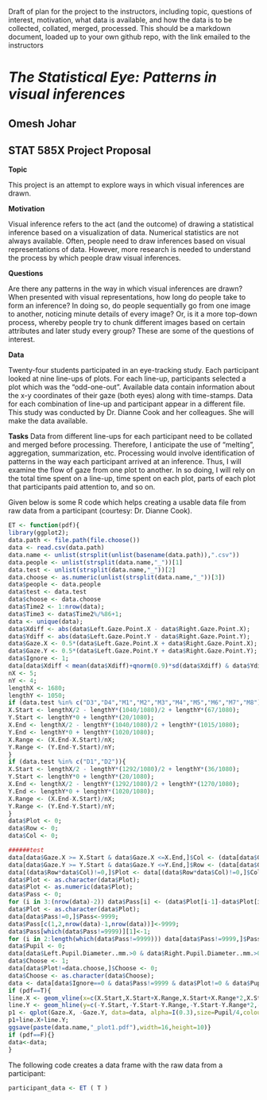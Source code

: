 Draft of plan for the project to the instructors, including topic, questions of interest,
motivation, what data is available, and how the data is to be collected, collated, merged, processed. This
should be a markdown document, loaded up to your own github repo, with the link emailed to the instructors


*The Statistical Eye: Patterns in visual inferences*
========================================================
Omesh Johar
--------------------------------------------------------
STAT 585X Project Proposal
--------------------------------------------------------

**Topic**

This project is an attempt to explore ways in which visual inferences are drawn.

**Motivation**

Visual inference refers to the act (and the outcome) of drawing a statistical inference based on a visualization of data. Numerical statistics are not always available. Often, people need to draw inferences based on visual representations of data. However, more research is needed to understand the process by which people draw visual inferences.

**Questions**

Are there any patterns in the way in which visual inferences are drawn? When presented with visual representations, how long do people take to form an inference? In doing so, do people sequentially go from one image to another, noticing minute details of every image? Or, is it a more top-down process, whereby people try to chunk different images based on certain attributes and later study every group? These are some of the questions of interest.

**Data**

Twenty-four students participated in an eye-tracking study. Each participant looked at nine line-ups of plots. For each line-up, participants selected a plot which was the "odd-one-out". Available data contain information about the x-y coordinates of their gaze (both eyes) along with time-stamps. Data for each combination of line-up and participant appear in a different file. This study was conducted by Dr. Dianne Cook and her colleagues. She will make the data available.  

**Tasks**
Data from different line-ups for each participant need to be collated and merged before processing. Therefore, I anticipate the use of "melting", aggregation, summarization, etc. Processing would involve identification of patterns in the way each participant arrived at an inference. Thus, I will examine the flow of gaze from one plot to another. In so doing, I will rely on the total time spent on a line-up, time spent on each plot, parts of each plot that participants paid attention to, and so on. 

Given below is some R code which helps creating a usable data file from raw data from a participant (courtesy: Dr. Dianne Cook). 

```r
ET <- function(pdf){
library(ggplot2);
data.path <- file.path(file.choose())
data <- read.csv(data.path)
data.name <- unlist(strsplit(unlist(basename(data.path)),".csv"))
data.people <- unlist(strsplit(data.name,"_"))[1]
data.test <- unlist(strsplit(data.name,"_"))[2]
data.choose <- as.numeric(unlist(strsplit(data.name,"_"))[3])
data$people <- data.people
data$test <- data.test
data$choose <- data.choose
data$Time2 <- 1:nrow(data);
data$Time3 <- data$Time2%/%86+1;
data <- unique(data);
data$Xdiff <- abs(data$Left.Gaze.Point.X - data$Right.Gaze.Point.X);
data$Ydiff <- abs(data$Left.Gaze.Point.Y - data$Right.Gaze.Point.Y);
data$Gaze.X <- 0.5*(data$Left.Gaze.Point.X + data$Right.Gaze.Point.X);
data$Gaze.Y <- 0.5*(data$Left.Gaze.Point.Y + data$Right.Gaze.Point.Y);
data$Ignore <- 1;
data[data$Xdiff < mean(data$Xdiff)+qnorm(0.9)*sd(data$Xdiff) & data$Ydiff < mean(data$Ydiff)+qnorm(0.9)*sd(data$Ydiff),]$Ignore <- 0;
nX <- 5;
nY <- 4;
lengthX <- 1680;
lengthY <- 1050;
if (data.test %in% c("D3","D4","M1","M2","M3","M4","M5","M6","M7","M8")){
X.Start <- lengthX/2 - lengthY*(1040/1080)/2 + lengthY*(67/1080);
Y.Start <- lengthY*0 + lengthY*(20/1080);
X.End <- lengthX/2 - lengthY*(1040/1080)/2 + lengthY*(1015/1080);
Y.End <- lengthY*0 + lengthY*(1020/1080);
X.Range <- (X.End-X.Start)/nX;
Y.Range <- (Y.End-Y.Start)/nY;
}
if (data.test %in% c("D1","D2")){
X.Start <- lengthX/2 - lengthY*(1292/1080)/2 + lengthY*(36/1080);
Y.Start <- lengthY*0 + lengthY*(20/1080);
X.End <- lengthX/2 - lengthY*(1292/1080)/2 + lengthY*(1270/1080);
Y.End <- lengthY*0 + lengthY*(1020/1080);
X.Range <- (X.End-X.Start)/nX;
Y.Range <- (Y.End-Y.Start)/nY;
}
data$Plot <- 0;
data$Row <- 0;
data$Col <- 0;

######test
data[data$Gaze.X >= X.Start & data$Gaze.X <=X.End,]$Col <- (data[data$Gaze.X >= X.Start & data$Gaze.X <=X.End,]$Gaze.X-X.Start) %/% X.Range + 1;
data[data$Gaze.Y >= Y.Start & data$Gaze.Y <=Y.End,]$Row <- (data[data$Gaze.Y >= Y.Start & data$Gaze.Y <=Y.End,]$Gaze.Y-Y.Start) %/% Y.Range + 1;
data[(data$Row*data$Col)!=0,]$Plot <- data[(data$Row*data$Col)!=0,]$Col + nX*(data[(data$Row*data$Col)!=0,]$Row -1);
data$Plot <- as.character(data$Plot);
data$Plot <- as.numeric(data$Plot);
data$Pass <- 0;
for (i in 3:(nrow(data)-2)) data$Pass[i] <- (data$Plot[i-1]-data$Plot[i-2])^2 + (data$Plot[i]-data$Plot[i-1])^2 + (data$Plot[i+1]-data$Plot[i])^2 + (data$Plot[i+2]-data$Plot[i+1])^2;
data$Plot <- as.character(data$Plot);
data[data$Pass!=0,]$Pass<-9999;
data$Pass[c(1,2,nrow(data)-1,nrow(data))]<-9999;
data$Pass[which(data$Pass!=9999)][1]<-1;
for (i in 2:length(which(data$Pass!=9999))) data[data$Pass!=9999,]$Pass[i] <- if (which(data$Pass!=9999)[i]==(which(data$Pass!=9999)[i-1]+1)) data$Pass[which(data$Pass!=9999)][i-1] else (data$Pass[which(data$Pass!=9999)][i-1]+1);
data$Pupil <- 0;
data[data$Left.Pupil.Diameter..mm.>0 & data$Right.Pupil.Diameter..mm.>0,]$Pupil <- (data[data$Left.Pupil.Diameter..mm.>0 & data$Right.Pupil.Diameter..mm.>0,]$Left.Pupil.Diameter..mm.+ data[data$Left.Pupil.Diameter..mm.>0 & data$Right.Pupil.Diameter..mm.>0,]$Right.Pupil.Diameter..mm.)/2;
data$Choose <- 1;
data[data$Plot!=data.choose,]$Choose <- 0;
data$Choose <- as.character(data$Choose);
data <- data[data$Ignore==0 & data$Pass!=9999 & data$Plot!=0 & data$Pupil>0,];
if (pdf==T){
line.X <- geom_vline(x=c(X.Start,X.Start+X.Range,X.Start+X.Range*2,X.Start+X.Range*3,X.Start+X.Range*4,X.Start+X.Range*5),colour=I("white"));
line.Y <- geom_hline(y=c(-Y.Start,-Y.Start-Y.Range,-Y.Start-Y.Range*2,-Y.Start-Y.Range*3,-Y.Start-Y.Range*4),colour=I("white"));
p1 <- qplot(Gaze.X, -Gaze.Y, data=data, alpha=I(0.3),size=Pupil/4,colour=Plot,xlim=c(0,lengthX),ylim=c(-lengthY,0),xlab="X",ylab="Y",main="Eye Position Coloured by Plots");
p1+line.X+line.Y;
ggsave(paste(data.name,"_plot1.pdf"),width=16,height=10)}
if (pdf==F){}
data<-data;
}
```

The following code creates a data frame with the raw data from a participant:

```r
participant_data <- ET ( T )
```